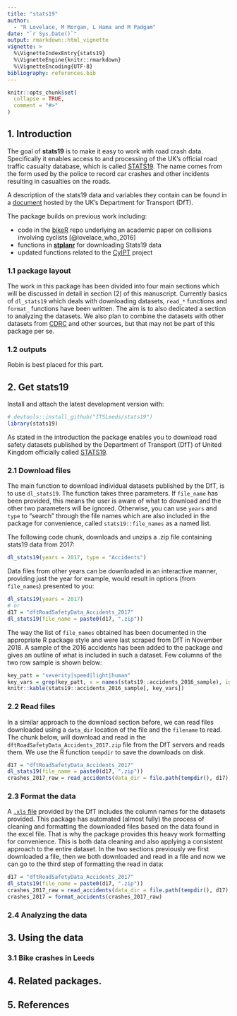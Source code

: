 ```yaml
---
title: "stats19"
author: 
  - "R Lovelace, M Morgan, L Hama and M Padgam"
date: "`r Sys.Date()`"
output: rmarkdown::html_vignette
vignette: >
  %\VignetteIndexEntry{stats19}
  %\VignetteEngine{knitr::rmarkdown}
  %\VignetteEncoding{UTF-8}
bibliography: references.bib
---
```


```r
knitr::opts_chunk$set(
  collapse = TRUE,
  comment = "#>"
)
```

## 1. Introduction

The goal of **stats19** is to make it easy to work with road crash data.
Specifically it enables access to and processing of the UK's official road traffic casualty database, which is called [STATS19](https://data.gov.uk/dataset/cb7ae6f0-4be6-4935-9277-47e5ce24a11f/road-safety-data).
The name comes from the form used by the police to record car crashes and other incidents resulting in casualties on the roads.

A description of the stats19 data and variables they contain can be found in a [document](http://data.dft.gov.uk/road-accidents-safety-data/Brief-guide-to%20road-accidents-and-safety-data.doc) hosted by the UK's Department for Transport (DfT).

The package builds on previous work including:

- code in the [bikeR](https://github.com/Robinlovelace/bikeR) repo underlying an academic paper on collisions involving cyclists [@lovelace_who_2016]
- functions in [**stplanr**](https://github.com/ropensci/stplanr/blob/master/R/load-stats19.R) for downloading Stats19 data
- updated functions related to the [CyIPT](https://github.com/cyipt/stats19) project

### 1.1 package layout

The work in this package has been divided into four main sections which will be discussed in detail in section (2) of this manuscript. Currently basics of `dl_stats19` which deals with downloading datasets, `read_*` functions and `format_` functions have been written. The aim is to also dedicated a section to analyzing the datasets. We also plan to combine the datasets with other datasets from [CDRC](www.cdrc.ac.uk) and other sources, but that may not be part of this package per se.

### 1.2 outputs

Robin is best placed for this part.

## 2. Get stats19

Install and attach the latest development version with:

```r
# devtools::install_github("ITSLeeds/stats19")
library(stats19)
```

As stated in the introduction the package enables you to download road safety datasets published by the Department of Transport (DfT) of United Kingdom officially called [STATS19](https://data.gov.uk/dataset/cb7ae6f0-4be6-4935-9277-47e5ce24a11f/road-safety-data).

### 2.1 Download files

The main function to download individual datasets published by the DfT, is to use `dl_stats19`. The function takes three parameters. If `file_name` has been provided, this means the user is aware of what to download and the other two parameters will be ignored. Otherwise, you can use `years` and `type` to "search" through the file names which are also included in the package for convenience, called `stats19::file_names` as a named list.

The following code chunk, downloads and unzips a .zip file containing stats19 data from 2017:

```r
dl_stats19(years = 2017, type = "Accidents")
```

Data files from other years can be downloaded in an interactive manner, providing just the year for example, would result in options (from `file_names`) presented to you:

```r
dl_stats19(years = 2017)
# or
d17 = "dftRoadSafetyData_Accidents_2017"
dl_stats19(file_name = paste0(d17, ".zip"))
```

The way the list of `file_names` obtained has been documented in the appropriate R package style and were last scraped from DfT in November 2018. A sample of the 2016 accidents has been added to the package and gives an outline of what is included in such a dataset. Few columns of the two row sample is shown below:

```r
key_patt = "severity|speed|light|human"
key_vars = grep(key_patt, x = names(stats19::accidents_2016_sample), ignore.case = TRUE)
knitr::kable(stats19::accidents_2016_sample[, key_vars])
```

### 2.2 Read files

In a similar approach to the download section before, we can read files downloaded using a `data_dir` location of the file and the `filename` to read. The chunk below, will download and read in the `dftRoadSafetyData_Accidents_2017.zip` file from the DfT servers and reads them. We use the R function `tempdir` to save the downloads on disk.

```r
d17 = "dftRoadSafetyData_Accidents_2017"
dl_stats19(file_name = paste0(d17, ".zip"))
crashes_2017_raw = read_accidents(data_dir = file.path(tempdir(), d17), filename = "Acc.csv")
```

### 2.3 Format the data

A [`.xls` file](http://data.dft.gov.uk/road-accidents-safety-data/Road-Accident-Safety-Data-Guide.xls) provided by the DfT includes the column names for the datasets provided. This package has automated (almost fully) the process of cleaning and formatting the downloaded files based on the data found in the excel file. 
That is why the package provides this heavy work formatting for convenience. This is both data cleaning and also applying a consistent approach to the entire dataset. In the two sections previously we first downloaded a file, then we both downloaded and read in a file and now we can go to the third step of formatting the read in data:

```r
d17 = "dftRoadSafetyData_Accidents_2017"
dl_stats19(file_name = paste0(d17, ".zip"))
crashes_2017_raw = read_accidents(data_dir = file.path(tempdir(), d17), filename = "Acc.csv")
crashes_2017 = format_accidents(crashes_2017_raw)
```

### 2.4 Analyzing the data

## 3. Using the data

### 3.1 Bike crashes in Leeds


## 4. Related packages.


## 5. References
